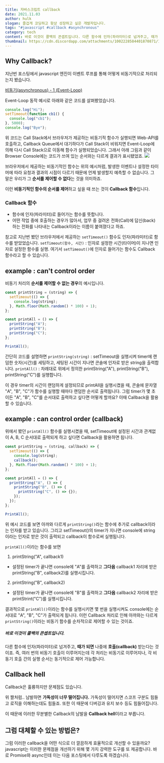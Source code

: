 ```yaml
---
title: 자바스크립트 callback
date: 2021.11.03
author: hulk
slogan: 즐겁게 코딩하고 항상 성장하고 싶은 개발자입니다.
tags: "#javascript #callback #asynchronous"
category: tech
content: 바로 이것이 콜백의 콘셉트입니다. 다른 함수에 인자(파라미터)로 넘겨주고, 때가 되면 나중에 호출(callback) 받는 다는 것이죠. 즉, 여러번의 비동기 호출이 이루어지는데 각 처리는 비동기로 이루어지나, 각 비동기 호출간의 실행 순서는 동기적으로 제어 가능합니다.
thumbnail: https://cdn.discordapp.com/attachments/1002228584401870871/1009383975090933830/callback.png
---
```


## Why Callback?

지난번 포스팅에서 javascript 엔진이 이벤트 루프를 통해 어떻게 비동기적으로 처리되는지 봤습니다.

<a className="text-green-600" href="https://taero.blog/posts/event-loop">
  비동기(asynchronous) - 1 (Event-Loop)
</a>

Event-Loop 동작 예시로 아래와 같은 코드를 살펴봤었습니다.

```js
console.log("Hi");
setTimeout(function cb1() {
  console.log("cb1");
}, 5000);
console.log("Bye");
```

위 코드는 Call Stack에서 브라우저가 제공하는 비동기적 함수가 실행되면 Web-API를 호출하고, Callback Queue에서 대기하다가 Call Stack이 비워지면 Event-Loop에 의해 다시 Call Stack으로 이동해 함수가 실행되었습니다.
그래서 아래 그림과 같이 Browser Console에는 코드가 쓰여 있는 순서와는 다르게 결과가 표시됐었죠.
![](https://images.velog.io/images/taero30/post/94d6bba2-b747-4dda-bdfc-789456f262fb/%E1%84%89%E1%85%B3%E1%84%8F%E1%85%B3%E1%84%85%E1%85%B5%E1%86%AB%E1%84%89%E1%85%A3%E1%86%BA%202021-11-02%20%E1%84%8B%E1%85%A9%E1%84%92%E1%85%AE%2010.41.43.png)

브라우저에서 제공하는 비동기적인 함수는 위의 예시처럼, 발생한 이벤트나 설정한 타이머에 따라 요청과 결과의 시점이 다르기 때문에 언제 발생할지 예측할 수 없습니다.
그 말은 우리가 그 **순서를 제어할 수 없다**는 것을 의미하죠.

이런 **비동기적인 함수의 순서를 제어**하고 싶을 때 쓰는 것이 **Callback 함수**입니다.

### Callback 함수

- 함수에 인자(파라미터)로 들어가는 함수를 뜻합니다.
- 어떤 작업 중에 호출하는 경우가 많아서, 업무 중 걸려온 전화(Call)에 답신(back) 하는 전화를 나타내는 Callback이라는 이름이 붙여졌다고 하죠.

참고로 지난번 봤던 브라우저에서 제공하는 `setTimeout()` 함수도 인자(파라미터)로 함수를 받았었습니다.
`setTimeout(함수, 시간)` : 인자로 설정한 시간(타이머)이 지나면 인자로 설정한 함수를 실행.
여기서 `setTimeout()`에 인자로 들어가는 함수도 Callback 함수라고 할 수 있습니다.

## example : can't control order

비동기 처리의 **순서를 제어할 수 없는 경우**의 예시입니다.

```js
const printString = (string) => {
  setTimeout(() => {
    console.log(string);
  }, Math.floor(Math.random() * 100) + 1);
};

const printAll = () => {
  printString("A");
  printString("B");
  printString("C");
};

PrintAll();
```

간단히 코드를 설명하면
`printString(string)` : setTimeout을 실행시켜 timer에 랜덤한 숫자(시간)를 세팅하고, 세팅된 시간이 지나면 콘솔에 인자로 받은 string을 출력합니다.
`printAll()` : 차례대로 위에서 정의한 printString("A"), printString("B"), printString("C")를 실행합니다.

이 경우 timer의 시간이 랜덤하게 설정되므로 printAll을 실행시켰을 때, 콘솔에 문자열 "A", "B", "C"가 함수를 실행할 때마다 랜덤한 순서로 출력됩니다.
그럼 timer가 몇 초이든 "A", "B", "C"를 순서대로 출력하고 싶다면 어떻게 할까요?
이때 Callback을 활용할 수 있습니다.

## example : can control order (callback)

위에서 봤던 `printAll()` 함수를 실행시켰을 때,
setTimeout에 설정된 시간과 관계없이 A, B, C 순서대로 출력되게 하고 싶다면 Callback을 활용하면 됩니다.

```js
const printString = (string, callback) => {
  setTimeout(() => {
    console.log(string);
    callback();
  }, Math.floor(Math.random() * 100) + 1);
};

const printAll = () => {
  printString("A", () => {
    printString("B", () => {
      printString("C", () => {});
    });
  });
};

PrintAll();
```

위 예시 코드를 보면 아까와 다르게 `printString()`라는 함수에 추가로 callback이라는 인자를 받고 있습니다. 그리고 setTimeout()의 timer가 지나면 console에 string이라는 인자로 받은 것이 출력되고 callback이 함수로써 실행됩니다.

`printAll()`이라는 함수를 보면

1. printString("A", callback1)

- 설정된 timer가 끝나면 console에 "A"를 출력하고 **그다음** callback1 자리에 받은 printString("B", callback2)를 실행시킵니다.

2. printString("B", callback2)

- 설정된 timer가 끝나면 console에 "B"를 출력하고 **그다음** callback2 자리에 받은 printStrint("C")를 실행시킵니다.

결과적으로 `printAll()`이라는 함수를 실행시키면 몇 번을 실행시켜도 console에는 순서대로 "A", "B", "C"가 출력되게 됩니다.
이런 Callback 처리로 인해 아까와는 다르게 `printString()`이라는 비동기 함수를 순차적으로 제어할 수 있는 것이죠.

##### 바로 이것이 콜백의 콘셉트입니다.

다른 함수에 인자(파라미터)로 넘겨주고, **때가 되면** 나중에 **호출(callback)** 받는다는 것이죠.
즉, 여러 번의 비동기 호출이 이루어지는데 각 처리는 비동기로 이루어지나, 각 비동기 호출 간의 실행 순서는 동기적으로 제어 가능합니다.

## Callback hell

Callback은 훌륭하지만 문제점도 있습니다.

<PostImage
  src="https://images.velog.io/images/taero30/post/ee82a0e6-d572-44e8-abda-3f4994121a12/%E1%84%89%E1%85%B3%E1%84%8F%E1%85%B3%E1%84%85%E1%85%B5%E1%86%AB%E1%84%89%E1%85%A3%E1%86%BA%202021-11-03%20%E1%84%8B%E1%85%A9%E1%84%92%E1%85%AE%204.01.12.png"
  alt="callback hell"
  caption="출처:구글"
  width={500}
/>

위 짤처럼.. 남발하면 **가독성이 너무 떨어집니다.** 가독성이 떨어지면 스코프 구분도 힘들고 로직을 이해하는데도 힘들죠. 또한 이 때문에 디버깅과 유지 보수 등도 힘들어집니다.

이 때문에 이러한 무분별한 Callback의 남발을 **Callback hell**이라고 부릅니다.

## 그럼 대체할 수 있는 방법은?

그럼 이러한 callback을 어떤 식으로 더 깔끔하게 효율적으로 개선할 수 있을까요?
javascript는 이러한 문제점을 개선하기 위해 몇 가지 강력한 도구를 또 제공합니다.
바로 Promise와 async인데 이는 다음 포스팅에서 다루도록 하겠습니다.
